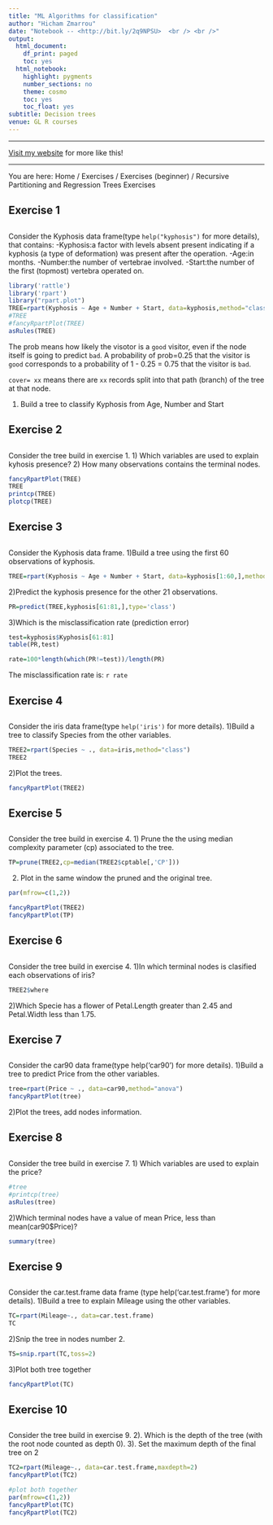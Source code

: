 ```yaml
---
title: "ML Algorithms for classification"
author: "Hicham Zmarrou"
date: "Notebook -- <http://bit.ly/2q9NPSU>  <br /> <br />"
output:
  html_document:
    df_print: paged
    toc: yes
  html_notebook:
    highlight: pygments
    number_sections: no
    theme: cosmo
    toc: yes
    toc_float: yes
subtitle: Decision trees
venue: GL R courses
---
```



<hr>

[Visit my website](http://trefoil.ml/) for more like this!


____________________________________


You are here: Home / Exercises / Exercises (beginner) / Recursive Partitioning and Regression Trees Exercises

 
################
##            ##
## Exercise 1 ##
##            ##
################
Consider the Kyphosis data frame(type `help("kyphosis")` for more details), that contains:
-Kyphosis:a factor with levels absent present indicating if a kyphosis (a type of deformation) was present after the operation.
-Age:in months.
-Number:the number of vertebrae involved.
-Start:the number of the first (topmost) vertebra operated on.


```r
library('rattle')
library('rpart')
library("rpart.plot")
TREE=rpart(Kyphosis ~ Age + Number + Start, data=kyphosis,method="class")
#TREE
#fancyRpartPlot(TREE)
asRules(TREE)
```


The prob means how likely the visotor is a `good` visitor, even if the node itself is going to predict `bad`. A probability of prob=0.25 that the visitor is `good`  corresponds to a probability of 1 - 0.25 = 0.75 that the visitor is `bad`.

`cover= xx` means there are `xx` records split into that path (branch) of the tree at that node. 
 
1) Build a tree to classify Kyphosis from Age, Number and Start


################
##            ##
## Exercise 2 ##
##            ##
################

Consider the tree build in exercise 1.
1) Which variables are used to explain kyhosis presence?
2) How many observations contains the terminal nodes.
```r
fancyRpartPlot(TREE)
TREE
printcp(TREE)
plotcp(TREE)
```


###############
##            ##
## Exercise 3 ##
##            ##
################

Consider the Kyphosis data frame.
1)Build a tree using the first 60 observations of kyphosis.
```r
TREE=rpart(Kyphosis ~ Age + Number + Start, data=kyphosis[1:60,],method="class")
```

2)Predict the kyphosis presence for the other 21 observations.
```r
PR=predict(TREE,kyphosis[61:81,],type='class')
```

3)Which is the misclassification rate (prediction error)
```r
test=kyphosis$Kyphosis[61:81]
table(PR,test)
```
```r
rate=100*length(which(PR!=test))/length(PR)

```

The misclassification rate is: `r rate`

###############
##            ##
## Exercise 4 ##
##            ##
################

Consider the iris data frame(type `help('iris')` for more details).
1)Build a tree to classify Species from the other variables.

```r
TREE2=rpart(Species ~ ., data=iris,method="class")
TREE2
```

2)Plot the trees.

```r
fancyRpartPlot(TREE2)
```



###############
##            ##
## Exercise 5 ##
##            ##
################

Consider the tree build in exercise 4.
1) Prune the the using median complexity parameter (cp) associated to the tree.
```r
TP=prune(TREE2,cp=median(TREE2$cptable[,'CP']))
```

2) Plot in the same window the pruned and the original tree.

```r
par(mfrow=c(1,2))

fancyRpartPlot(TREE2)
fancyRpartPlot(TP)


```


################
##            ##
## Exercise 6 ##
##            ##
################

Consider the tree build in exercise 4.
1)In which terminal nodes is clasified each observations of iris?

```r
TREE2$where
```

2)Which Specie has a flower of Petal.Length greater than 2.45 and Petal.Width less than 1.75.

###############
##            ##
## Exercise 7 ##
##            ##
################

Consider the car90 data frame(type help('car90') for more details).
1)Build a tree to predict Price from the other variables.

```r
tree=rpart(Price ~ ., data=car90,method="anova")
fancyRpartPlot(tree)
```

2)Plot the trees, add nodes information.

###############
##            ##
## Exercise 8 ##
##            ##
################


Consider the tree build in exercise 7.
1) Which variables are used to explain the price?
```r
#tree
#printcp(tree)
asRules(tree)
```

2)Which terminal nodes have a value of mean Price, less than mean(car90$Price)?
```r
summary(tree)
```

###############
##            ##
## Exercise 9 ##
##            ##
################



 
Consider the car.test.frame data frame (type help('car.test.frame') for more details).
1)Build a tree to explain Mileage using the other variables.

```r
TC=rpart(Mileage~., data=car.test.frame)
TC
```

2)Snip the tree in nodes number 2.
```r
TS=snip.rpart(TC,toss=2)
```

3)Plot both tree together
```r
fancyRpartPlot(TC)
```

################
##            ##
## Exercise 10##
##            ##
################

Consider the tree build in exercise 9.
2). Which is the depth of the tree (with the root node counted as depth 0).
3). Set the maximum depth of the final tree on 2
```r
TC2=rpart(Mileage~., data=car.test.frame,maxdepth=2)
fancyRpartPlot(TC2)
```


```r
#plot both together
par(mfrow=c(1,2))
fancyRpartPlot(TC)
fancyRpartPlot(TC2)


```

